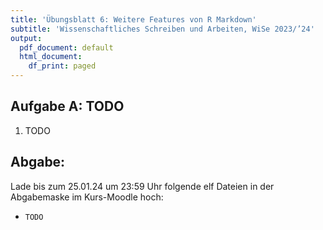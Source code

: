```yaml
---
title: 'Übungsblatt 6: Weitere Features von R Markdown'
subtitle: 'Wissenschaftliches Schreiben und Arbeiten, WiSe 2023/’24'
output:
  pdf_document: default
  html_document:
    df_print: paged
---
```


\raggedright

## Aufgabe A: TODO

1. TODO

## Abgabe:

Lade bis zum 25.01.24 um 23:59 Uhr folgende elf Dateien in der Abgabemaske im Kurs-Moodle hoch:

- `TODO`

